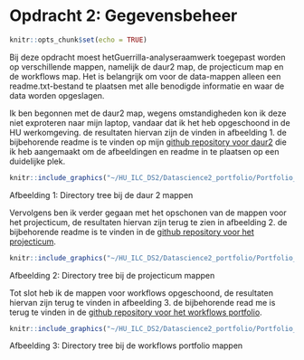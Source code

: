 # Opdracht 2: Gegevensbeheer

```r
knitr::opts_chunk$set(echo = TRUE)
```

Bij deze opdracht moest hetGuerrilla-analyseraamwerk toegepast worden op verschillende mappen, namelijk de daur2 map, de projecticum map en de workflows map. Het is belangrijk om voor de data-mappen alleen een readme.txt-bestand te plaatsen met alle benodigde informatie en waar de data worden opgeslagen. 

Ik ben begonnen met de daur2 map, wegens omstandigheden kon ik deze niet exproteren naar mijn laptop, vandaar dat ik het heb opgeschoond in de HU werkomgeving. de resultaten hiervan zijn de vinden in afbeelding 1. de bijbehorende readme is te vinden op mijn [github repository voor daur2]() die ik heb aangemaakt om de afbeeldingen en readme in te plaatsen op een duidelijke plek. 

```r
knitr::include_graphics("~/HU_ILC_DS2/Datascience2_portfolio/Portfolio_opgeschoond_eindversie/portfolio_opdracht_2/dir_tree_daur_2.png")

```

Afbeelding 1: Directory tree bij de daur 2 mappen

Vervolgens ben ik verder gegaan met het opschonen van de mappen voor het projecticum, de resultaten hiervan zijn terug te zien in afbeelding 2. de bijbehorende readme is te vinden in de [github repository voor het projecticum](https://github.com/nonnehodes01/project_genexpressie). 

```r
knitr::include_graphics("~/HU_ILC_DS2/Datascience2_portfolio/Portfolio_opgeschoond_eindversie/portfolio_opdracht_2/dir_tree_projecticum.png")
```

Afbeelding 2: Directory tree bij de projecticum mappen

Tot slot heb ik de mappen voor workflows opgeschoond, de resultaten hiervan zijn terug te vinden in afbeelding 3. de bijbehorende read me is terug te vinden in de [github repository voor het workflows portfolio](https://github.com/nonnehodes01/Datascience2_portfolio). 

```r
knitr::include_graphics("~/HU_ILC_DS2/Datascience2_portfolio/Portfolio_opgeschoond_eindversie/portfolio_opdracht_2/dir_tree_workflows.png")
```

Afbeelding 3: Directory tree bij de workflows portfolio mappen

